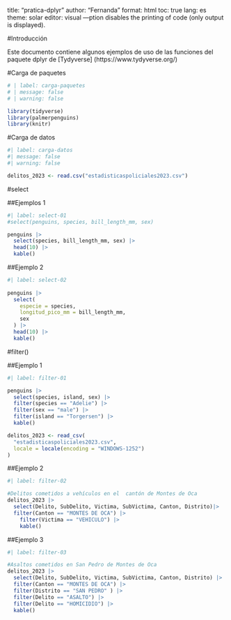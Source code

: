 title: "pratica-dplyr" author: "Fernanda" format: html toc: true lang: es theme: solar editor: visual ---ption disables the printing of code (only output is displayed).

#Introducción

Este documento contiene algunos ejemplos de uso de las funciones del paquete dplyr de \[Tydyverse\] (https://www.tydyverse.org/)

#Carga de paquetes

```{r}
# | label: carga-paquetes
# | message: false 
# | warning: false 

library(tidyverse)
library(palmerpenguins)
library(knitr)

```

#Carga de datos

```{r}
#| label: carga-datos
#| message: false
#| warning: false

delitos_2023 <- read.csv("estadisticaspoliciales2023.csv")
```

#select

##Ejemplos 1

```{r}
#| label: select-01
#select(penguins, species, bill_length_mm, sex)

penguins |> 
  select(species, bill_length_mm, sex) |>
  head(10) |>
  kable()

```

##Ejemplo 2

```{r}
#| label: select-02
 
penguins |>
  select(
    especie = species,
    longitud_pico_mm = bill_length_mm,
    sex
  ) |>
  head(10) |>
  kable()
```

#filter()

##Ejemplo 1

```{r}
#| label: filter-01

penguins |>
  select(species, island, sex) |> 
  filter(species == "Adelie") |>
  filter(sex == "male") |>
  filter(island == "Torgersen") |>
  kable()
```

```{r}
delitos_2023 <- read_csv(
  "estadisticaspoliciales2023.csv",
  locale = locale(encoding = "WINDOWS-1252")
)
```

##Ejemplo 2 

```{r}
#| label: filter-02

#Delitos cometidos a vehículos en el  cantón de Montes de Oca
delitos_2023 |>
  select(Delito, SubDelito, Victima, SubVictima, Canton, Distrito)|>
  filter(Canton == "MONTES DE OCA") |>
    filter(Victima == "VEHICULO") |>
    kable()
```
  
##Ejemplo 3 

``` {r}
#| label: filter-03

#Asaltos cometidos en San Pedro de Montes de Oca
delitos_2023 |>
  select(Delito, SubDelito, Victima, SubVictima, Canton, Distrito) |>
  filter(Canton == "MONTES DE OCA") |>
  filter(Distrito == "SAN PEDRO" ) |>
  filter(Delito == "ASALTO") |>
  filter(Delito == "HOMICIDIO") |>
  kable()
```

